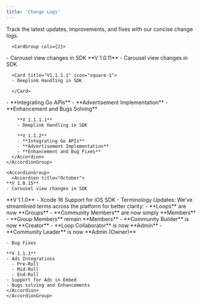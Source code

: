 ```yaml
---
title: 'Change Logs'
---
```



Track the latest updates, improvements, and fixes with our concise change logs.


<Tabs>
  <Tab title="Android">
    <AccordionGroup>
      <Accordion title="October">

      <CardGroup cols={2}>
  <Card title="V1.0.11" icon="square-1">
    - Carousel view changes in SDK
  </Card>
  
</CardGroup>
        **V 1.0.11**
        - Carousel view changes in SDK
      </Accordion>
      <Accordion title="November">
      
  <CardGroup cols={1}>

      <Card title="V1.1.1.1" icon="square-1">
      - Deeplink Handling in SDK

      </Card>

 <Card title="V1.1.2" icon="square-2">

  <List>
    - **Integrating Go APIs**
    - **Advertisement Implementation**
    - **Enhancement and Bugs Solving**
 </List>

  </Card>

 </CardGroup>

        **V 1.1.1.1**
        - Deeplink Handling in SDK

        **V 1.1.2**
        - **Integrating Go APIs**
        - **Advertisement Implementation**
        - **Enhancement and Bug Fixes**
      </Accordion>
    </AccordionGroup>
  </Tab>

  <Tab title="iOS">

    <AccordionGroup>
      <Accordion title="October">
    **V 1.0.15**
    - Carousel view changes in SDK
   </Accordion>
      <Accordion title="November">
    **V 1.1.0**
    - Xcode 16 Support for iOS SDK
    - Terminology Updates: We’ve streamlined terms across the platform for better clarity:
      - **Loops** are now **Groups**
      - **Community Members** are now simply **Members**
      - **Group Members** remain **Members**
      - **Community Builder** is now **Creator**
      - **Loop Collaborator** is now **Admin**
      - **Community Leader** is now **Admin (Owner)**

    - Bug Fixes  

    **V 1.1.1**
    - Ads Integrations
      - Pre-Roll 
      - Mid-Roll
      - End-Roll
    - Support for Ads in Embed
    - Bugs solving and Enhancements
    </Accordion>
    </AccordionGroup>
  </Tab>
</Tabs>
